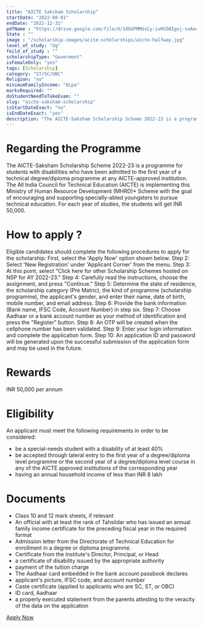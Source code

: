 ```yaml
---
title: "AICTE Saksham Scholarship"
startDate: "2022-08-01"
endDate: "2022-12-31"
pdfName : "https://drive.google.com/file/d/10bGPMMUsCy-ivRG5BIgxj-svAeoRdcum/preview"
State : ""
image : "/scholarship-images/acite-scholarships/aicte-halfway.jpg"
level_of_study: "Ug"
feild_of_study : ""
scholarshipType: "Goverment"
isFemaleOnly: "yes"
tags: [Scholarship]
category: "ST/SC/OBC"
Religion: "no"
minimumFamilyIncome: "8Lpa"
marksRequired: ""
doStudentNeedToTakeExam: ""
slug: "aicte-saksham-scholarship"
isStartDateExact: "no"
isEndDateExact: "yes"
description: "The AICTE-Saksham Scholarship Scheme 2022-23 is a programme for students with disabilities who have been admitted to the first year of a technical degree/diploma programme at any AICTE-approved."
---
```


# Regarding the Programme

The AICTE-Saksham Scholarship Scheme 2022-23 is a programme for students with disabilities who have been admitted to the first year of a technical degree/diploma programme at any AICTE-approved institution.
The All India Council for Technical Education (AICTE) is implementing this Ministry of Human Resource Development (MHRD)\* Scheme with the goal of encouraging and supporting specially-abled youngsters to pursue technical education.
For each year of studies, the students will get INR 50,000.

# How to apply ?

Eligible candidates should complete the following procedures to apply for the scholarship:
First, select the 'Apply Now' option shown below.
Step 2: Select 'New Registration' under 'Applicant Corner' from the menu.
Step 3: At this point, select "Click here for other Scholarship Schemes hosted on NSP for AY 2022-23."
Step 4: Carefully read the instructions, choose the assignment, and press "Continue."
Step 5: Determine the state of residence, the scholarship category (Pre Matric), the kind of programme (scholarship programme), the applicant's gender, and enter their name, date of birth, mobile number, and email address.
Step 6: Provide the bank information (Bank name, IFSC Code, Account Number) in step six.
Step 7: Choose Aadhaar or a bank account number as your method of identification and press the "Register" button.
Step 8: An OTP will be created when the cellphone number has been validated.
Step 9: Enter your login information and complete the application form.
Step 10: An application ID and password will be generated upon the successful submission of the application form and may be used in the future.

# Rewards

INR 50,000 per annum

# Eligibility

An applicant must meet the following requirements in order to be considered:

- be a special-needs student with a disability of at least 40%
- be accepted through lateral entry to the first year of a degree/diploma level programme or the second year of a degree/diploma level course in any of the AICTE approved institutions of the corresponding year
- having an annual household income of less than INR 8 lakh

# Documents

- Class 10 and 12 mark sheets, if relevant
- An official with at least the rank of Tahsildar who has issued an annual family income certificate for the preceding fiscal year in the required format
- Admission letter from the Directorate of Technical Education for enrollment in a degree or diploma programme.
- Certificate from the Institute's Director, Principal, or Head
- a certificate of disability issued by the appropriate authority
- payment of the tuition charge
- The Aadhaar card embedded in the bank account passbook declares
- applicant's picture, IFSC code, and account number
- Caste certificate (applied to applicants who are SC, ST, or OBC)
- ID card, Aadhaar
- a properly executed statement from the parents attesting to the veracity of the data on the application

[Apply Now](https://aicte-pragati-saksham-gov.in/)
